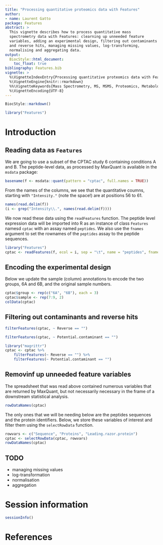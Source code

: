 ```yaml
---
title: "Processing quantitative proteomics data with Features"
author:
- name: Laurent Gatto
package: Features
abstract: >
  This vignette describes how to process quantitative mass
  spectrometry data with Features: clearning up unneeded feature
  variables, adding an experimental design, filtering out contaminants
  and reverse hits, managing missing values, log-transforming,
  normalising and aggregating data.
output:
  BiocStyle::html_document:
    toc_float: true
bibliography: Features.bib
vignette: >
  %\VignetteIndexEntry{Processing quantitative proteomics data with Features}
  %\VignetteEngine{knitr::rmarkdown}
  %%\VignetteKeywords{Mass Spectrometry, MS, MSMS, Proteomics, Metabolomics, Infrastructure, Quantitative}
  %\VignetteEncoding{UTF-8}
---
```


```r
BiocStyle::markdown()
```

```r
library("Features")
```


# Introduction

## Reading data as `Features`

We are going to use a subset of the CPTAC study 6 containing
conditions A and B. The peptide-level data, as processed by MaxQuant
is available in the `msdata` package:


```r
basename(f <- msdata::quant(pattern = "cptac", full.names = TRUE))
```

From the names of the columns, we see that the quantitative coumns,
starting with `"Intensity."` (note the space!) are at positions 56 to
61.

```r
names(read.delim(f))
(i <- grep("Intensity\\.", names(read.delim(f))))
```

We now read these data using the `readFeatures` function. The peptide
level expression data will be imported into R as an instance of class
`Features` namesd `cptac` with an assay named `peptides`. We also use
the `fnames` argument to set the rownames of the `peptides` assay to
the peptide sequences.

```r
library("Features")
cptac <- readFeatures(f, ecol = i, sep = "\t", name = "peptides", fnames = "Sequence")
```

## Encoding the experimental design

Below we update the sample (column) annotations to encode the two
groups, 6A and 6B, and the original sample numbers.

```r
cptac$group <- rep(c("6A", "6B"), each = 3)
cptac$sample <- rep(7:9, 2)
colData(cptac)
```

## Filtering out contaminants and reverse hits


```r
filterFeatures(cptac, ~ Reverse == "")
```
```r
filterFeatures(cptac, ~ Potential.contaminant == "")
```

```r
library("magrittr")
cptac <- cptac %>%
    filterFeatures(~ Reverse == "") %>%
    filterFeatures(~ Potential.contaminant == "")
```

## Removinf up unneeded feature variables

The spreadsheet that was read above contained numerous variables that
are returned by MaxQuant, but not necessarily necessary in the frame
of a downstream statistical analysis. 

```r
rowDataNames(cptac)
```

The only ones that we will be needing below are the peptides sequences
and the protein identifiers. Below, we store these variables of
interest and filter them using the `selectRowData` function.

```r
rowvars <- c("Sequence", "Proteins", "Leading.razor.protein")
cptac <- selectRowData(cptac, rowvars)
rowDataNames(cptac)
```

## TODO

- managing missing values
- log-transformation
- normalisation
- aggregation



# Session information {-}

```r
sessionInfo()
```


# References {-}
